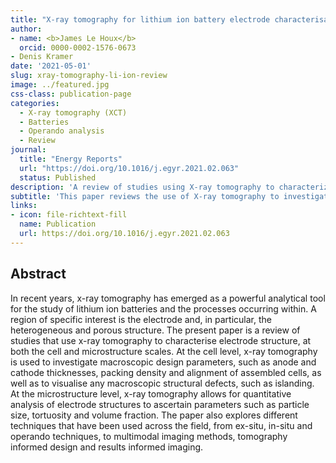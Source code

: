 ```yaml
---
title: "X-ray tomography for lithium ion battery electrode characterisation — A review"
author:
- name: <b>James Le Houx</b>
  orcid: 0000-0002-1576-0673
- Denis Kramer
date: '2021-05-01'
slug: xray-tomography-li-ion-review
image: ../featured.jpg
css-class: publication-page
categories:
  - X-ray tomography (XCT)
  - Batteries
  - Operando analysis
  - Review
journal: 
  title: "Energy Reports"
  url: "https://doi.org/10.1016/j.egyr.2021.02.063"
  status: Published
description: 'A review of studies using X-ray tomography to characterize lithium-ion battery electrode structures at both the cell and microstructure scales.'
subtitle: 'This paper reviews the use of X-ray tomography to investigate macroscopic design parameters and structural defects in Li-ion cells, as well as for quantitative analysis of microstructural properties like particle size, tortuosity, and volume fraction, covering various techniques from ex-situ to multimodal imaging.'
links:
- icon: file-richtext-fill
  name: Publication
  url: https://doi.org/10.1016/j.egyr.2021.02.063
---
```


## Abstract

In recent years, x-ray tomography has emerged as a powerful analytical tool for the study of lithium ion batteries and the processes occurring within. A region of specific interest is the electrode and, in particular, the heterogeneous and porous structure. The present paper is a review of studies that use x-ray tomography to characterise electrode structure, at both the cell and microstructure scales. At the cell level, x-ray tomography is used to investigate macroscopic design parameters, such as anode and cathode thicknesses, packing density and alignment of assembled cells, as well as to visualise any macroscopic structural defects, such as islanding. At the microstructure level, x-ray tomography allows for quantitative analysis of electrode structures to ascertain parameters such as particle size, tortuosity and volume fraction. The paper also explores different techniques that have been used across the field, from ex-situ, in-situ and operando techniques, to multimodal imaging methods, tomography informed design and results informed imaging.